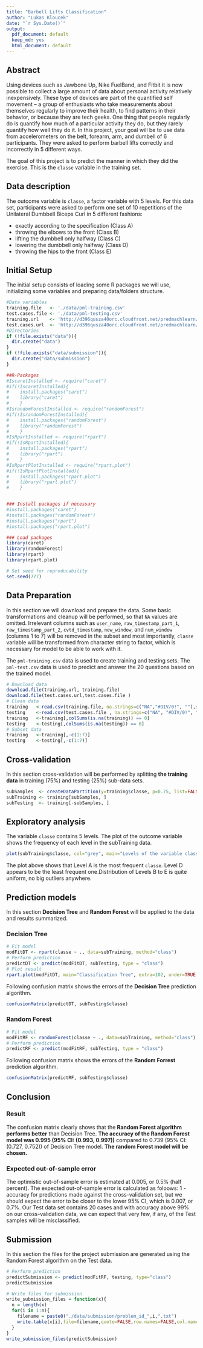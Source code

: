 ---
title: "Barbell Lifts Classification"
author: "Lukas Kloucek"
date: "`r Sys.Date()`"
output:
  pdf_document: default
  keep_md: yes
  html_document: default
---

## Abstract

Using devices such as Jawbone Up, Nike FuelBand, and Fitbit it is now possible to collect a large amount of data about personal activity relatively inexpensively. These type of devices are part of the quantified self movement – a group of enthusiasts who take measurements about themselves regularly to improve their health, to find patterns in their behavior, or because they are tech geeks. One thing that people regularly do is quantify how much of a particular activity they do, but they rarely quantify how well they do it. In this project, your goal will be to use data from accelerometers on the belt, forearm, arm, and dumbell of 6 participants. They were asked to perform barbell lifts correctly and incorrectly in 5 different ways.

The goal of this project is to predict the manner in which they did the exercise. This is the `classe` variable in the training set.

## Data description

The outcome variable is `classe`, a factor variable with 5 levels. For this data set, participants were asked to perform one set of 10 repetitions of the Unilateral Dumbbell Biceps Curl in 5 different fashions:

- exactly according to the specification (Class A)
- throwing the elbows to the front (Class B)
- lifting the dumbbell only halfway (Class C)
- lowering the dumbbell only halfway (Class D)
- throwing the hips to the front (Class E)

## Initial Setup

The initial setup consists of loading some R packages we will use, initializing some variables and preparing data/folders structure.

```{r configuration, echo=TRUE, results='hide', message=FALSE, warning=FALSE}
#Data variables
training.file   <- './data/pml-training.csv'
test.cases.file <- './data/pml-testing.csv'
training.url    <- 'http://d396qusza40orc.cloudfront.net/predmachlearn/pml-training.csv'
test.cases.url  <- 'http://d396qusza40orc.cloudfront.net/predmachlearn/pml-testing.csv'
#Directories
if (!file.exists("data")){
  dir.create("data")
}
if (!file.exists("data/submission")){
  dir.create("data/submission")
}

##R-Packages
#IscaretInstalled <- require("caret")
#if(!IscaretInstalled){
#    install.packages("caret")
#    library("caret")
#    }
#IsrandomForestInstalled <- require("randomForest")
#if(!IsrandomForestInstalled){
#    install.packages("randomForest")
#    library("randomForest")
#    }
#IsRpartInstalled <- require("rpart")
#if(!IsRpartInstalled){
#    install.packages("rpart")
#    library("rpart")
#    }
#IsRpartPlotInstalled <- require("rpart.plot")
#if(!IsRpartPlotInstalled){
#    install.packages("rpart.plot")
#    library("rpart.plot")
#    }


### Install packages if necessary
#install.packages("caret")
#install.packages("randomForest")
#install.packages("rpart")
#install.packages("rpart.plot")

### Load packages
library(caret)
library(randomForest)
library(rpart)
library(rpart.plot)

# Set seed for reproducability
set.seed(777)
```

## Data Preparation
In this section we will download and prepare the data. Some basic transformations and cleanup will be performed, so that `NA` values are omitted. Irrelevant columns such as `user_name`, `raw_timestamp_part_1`, `raw_timestamp_part_2`, `cvtd_timestamp`, `new_window`, and  `num_window` (columns 1 to 7) will be removed in the subset and most importantly, `classe` variable will be transformed from character string to factor, which is necessary for model to be able to work with it.

The `pml-training.csv` data is used to create training and testing sets.
The `pml-test.csv` data is used to predict and answer the 20 questions based on the trained model.

```{r dataprocessing, echo=TRUE, results='hide'}
# Download data
download.file(training.url, training.file)
download.file(test.cases.url,test.cases.file )
# Clean data
training   <-read.csv(training.file, na.strings=c("NA","#DIV/0!", ""),stringsAsFactors = T)
testing    <-read.csv(test.cases.file , na.strings=c("NA", "#DIV/0!", ""),stringsAsFactors = T)
training   <-training[,colSums(is.na(training)) == 0]
testing    <-testing[,colSums(is.na(testing)) == 0]
# Subset data
training   <-training[,-c(1:7)]
testing    <-testing[,-c(1:7)]
```

## Cross-validation
In this section cross-validation will be performed by splitting **the training data** in training (75%) and testing (25%) sub-data sets.

```{r datasplitting, echo=TRUE, results='hide'}
subSamples  <- createDataPartition(y=training$classe, p=0.75, list=FALSE)
subTraining <- training[subSamples, ] 
subTesting  <- training[-subSamples, ]
```

## Exploratory analysis
The variable `classe` contains 5 levels. The plot of the outcome variable shows the frequency of each level in the subTraining data.

```{r exploranalysis, echo=TRUE}
plot(subTraining$classe, col="grey", main="Levels of the variable classe", xlab="classe levels", ylab="Frequency")#, ylim=range(0:4500))
```

The plot above shows that Level A is the most frequent `classe`. Level D appears to be the least frequent one.Distribution of Levels B to E is quite uniform, no big outliers anywhere.

## Prediction models
In this section **Decision Tree** and **Random Forest** will be applied to the data and results summarized.

### Decision Tree
```{r decisiontree, echo=TRUE}
# Fit model
modFitDT <- rpart(classe ~ ., data=subTraining, method="class")
# Perform prediction
predictDT <- predict(modFitDT, subTesting, type = "class")
# Plot result
rpart.plot(modFitDT, main="Classification Tree", extra=102, under=TRUE, faclen=0)
```

Following confusion matrix shows the errors of the **Decision Tree** prediction algorithm.

```{r decisiontreecm, echo=TRUE}
confusionMatrix(predictDT, subTesting$classe)
```

### Random Forest
```{r randomforest, echo=TRUE}
# Fit model
modFitRF <- randomForest(classe ~ ., data=subTraining, method="class")
# Perform prediction
predictRF <- predict(modFitRF, subTesting, type = "class")
```

Following confusion matrix shows the errors of the **Random Forrest** prediction algorithm.

```{r randomforestcm, echo=TRUE}
confusionMatrix(predictRF, subTesting$classe)
```

## Conclusion

### Result

The confusion matrix clearly shows that the **Random Forest algorithm performs better** than Decision Tree. **The accuracy of the Random Forest model was 0.995 (95% CI: (0.993, 0.997))** compared to 0.739 (95% CI: (0.727, 0.752)) of Decision Tree model. **The random Forest model will be chosen.**

### Expected out-of-sample error
The optimistic out-of-sample error is estimated at 0.005, or 0.5% (half percent). The expected out-of-sample error is calculated as foloows: 1 - accuracy for predictions made against the cross-validation set, but we should expect the error to be closer to the lower 95% CI, which is 0.007, or 0.7%. Our Test data set contains 20 cases and with accuracy above 99% on our cross-validation data, we can expect that very few, if any, of the Test samples will be misclassified.

## Submission
In this section the files for the project submission are generated using the Random Forest algorithm on the Test data.

```{r submission, echo=TRUE}
# Perform prediction
predictSubmission <- predict(modFitRF, testing, type="class")
predictSubmission

# Write files for submission
write_submission_files = function(x){
  n = length(x)
  for(i in 1:n){
    filename = paste0("./data/submission/problem_id_",i,".txt")
    write.table(x[i],file=filename,quote=FALSE,row.names=FALSE,col.names=FALSE)
  }
}
write_submission_files(predictSubmission)
```